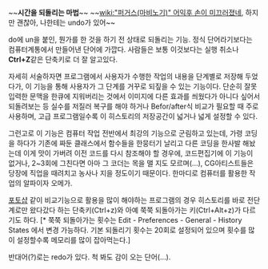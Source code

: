~~'''시간을 되돌리는 마법'''~~
~~[[wiki:"퍼거스(마비노기)" 어익후 손이 미끄러졌네]], 하지만 괜찮아, 나한테는 undo가 있어~~

do에 un을 붙인, 뭔가를 한 것을 하기 전 상태로 되돌리는 기능. 정식 단어라기보다는 컴퓨터계통에서 만들어낸 단어에 가깝다. 사람들은 보통 이것보다는 실행 취소나 '''Ctrl+Z'''같은 단축키로 더 잘 알고있다.

자세히 서술하자면 프로그램에서 사용자가 수행한 작업의 내용을 단계별로 저장해 두었다가, 이 기능을 통해 사용자가 그 단계를 거꾸로 되짚을 수 있는 기능이다. 단순히 잘못 입력한 문맥을 한큐에 지워버리는 것에서 이미지에 다른 효과를 씌웠다가 아니다 싶어서 되돌려보는 등 실수를 저질러 복구를 해야 하거나 Befor/after식 비교가 필요할 때 주로 사용하며, 고급 프로그램일수록 이 히스토리의 저장공간이 넓거나 넓게 설정할 수 있다. 

그런고로 이 기능은 컴퓨터 작업 전반에서 최강의 기능으로 군림하고 있는데, 가령 코딩을 하다가 기존에 짜둔 클래스에서 함수들을 한뭉터기 날리고 다른 코딩을 한사발 해놨는데 이게 맛이 가버려 이전 코드를 다시 참조해야 할 경우에, 코드편집기에 이 기능이 없거나, 2~3회에 그친다면 아마 그 코더는 목을 맬 지도 모르며(...), CG아티스트들은 당장에 직업을 때려치고 농사나 지을 정도이기 때문이다. 한마디로 컴퓨터를 활용한 작업의 알파이자 오메가.

[[포토샵]] 같이 비교기능으로 활용을 많이 해야하는 프로그램의 경우 히스토리를 바로 전단계로만 왔다갔다 하는 단축키(Ctrl+z)와 아예 쭉쭉 되돌아가는 키(Ctrl+Alt+z)가 다르기도 하다. [* 쭉쭉 되돌아가는 횟수는 Edit - Preferences - General - History States 에서 변경 가능하다. 기본 되돌리기 횟수는 20회로 설정되어 있으며 횟수를 많이 설정할수록 메모리를 많이 잡아먹는다.]

반대어(?)로는 redo가 있다. 척 봐도 감이 오는 단어(...).

